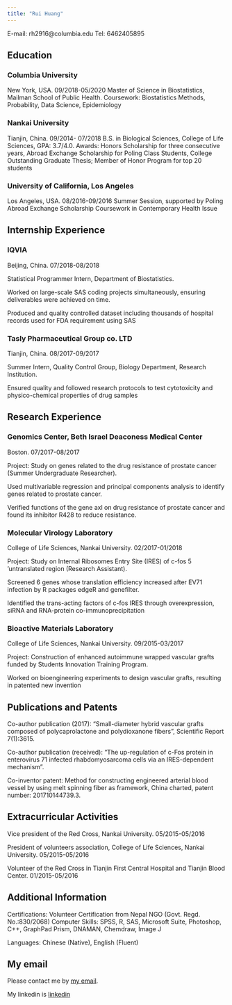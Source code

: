 ```yaml
---
title: "Rui Huang"
---
```


E-mail: rh2916@columbia.edu   Tel: 6462405895

## Education 

### Columbia University 
New York, USA.  09/2018-05/2020
Master of Science in Biostatistics, Mailman School of Public Health.
Coursework: Biostatistics Methods, Probability, Data Science, Epidemiology

### Nankai University
Tianjin, China.   09/2014- 07/2018
B.S. in Biological Sciences, College of Life Sciences, GPA: 3.7/4.0. 
Awards: Honors Scholarship for three consecutive years, Abroad Exchange Scholarship for Poling Class Students, College Outstanding Graduate Thesis; Member of Honor Program for top 20 students

### University of California, Los Angeles  
Los Angeles, USA. 08/2016-09/2016
Summer Session, supported by Poling Abroad Exchange Scholarship
Coursework in Contemporary Health Issue  

## Internship Experience

### IQVIA 
Beijing, China.  07/2018-08/2018 

Statistical Programmer Intern, Department of Biostatistics. 

Worked on large-scale SAS coding projects simultaneously, ensuring deliverables were achieved on time. 

Produced and quality controlled dataset including thousands of hospital records used for FDA requirement using SAS

### Tasly Pharmaceutical Group co. LTD
Tianjin, China.     08/2017-09/2017

Summer Intern, Quality Control Group, Biology Department,  Research Institution. 

Ensured quality and followed research protocols to test cytotoxicity and physico-chemical properties of drug samples

## Research Experience

### Genomics Center, Beth Israel Deaconess Medical Center
Boston.      07/2017-08/2017  

Project: Study on genes related to the drug resistance of prostate cancer (Summer Undergraduate Researcher).

Used multivariable regression and principal components analysis to identify genes related to prostate cancer.

Verified functions of the gene axl on drug resistance of prostate cancer and found its inhibitor R428 to reduce resistance.

### Molecular Virology Laboratory
College of Life Sciences, Nankai University.           02/2017-01/2018            

Project: Study on Internal Ribosomes Entry Site (IRES) of c-fos 5 'untranslated region (Research Assistant). 

Screened 6 genes whose translation efficiency increased after EV71 infection by R packages edgeR and genefilter.

Identified the trans-acting factors of c-fos IRES through overexpression, siRNA and RNA-protein co-immunoprecipitation

### Bioactive Materials Laboratory
College of Life Sciences, Nankai University.      09/2015-03/2017  

Project: Construction of enhanced autoimmune wrapped vascular grafts funded by Students Innovation Training Program.

Worked on bioengineering experiments to design vascular grafts, resulting in patented new invention

## Publications and Patents

Co-author publication (2017): “Small-diameter hybrid vascular grafts composed of polycaprolactone and polydioxanone fibers”, Scientific Report 7(1):3615.

Co-author publication (received): “The up-regulation of c-Fos protein in enterovirus 71 infected rhabdomyosarcoma cells via an IRES-dependent mechanism”.

Co-inventor patent: Method for constructing engineered arterial blood vessel by using melt spinning fiber as framework, China charted, patent number: 201710144739.3.

## Extracurricular Activities

Vice president of the Red Cross, Nankai University.        	  05/2015-05/2016

President of volunteers association, College of Life Sciences, Nankai University.	05/2015-05/2016

Volunteer of the Red Cross in Tianjin First Central Hospital and Tianjin Blood Center. 01/2015-05/2016
	
## Additional Information

Certifications: Volunteer Certification from Nepal NGO (Govt. Regd. No.:830/2068)
Computer Skills: SPSS, R, SAS, Microsoft Suite, Photoshop, C++, GraphPad Prism, DNAMAN, Chemdraw, Image J 

Languages: Chinese (Native), English (Fluent)


## My email

Please contact me by [my email](rh2916@columbia.edu).

My linkedin is [linkedin](https://www.linkedin.com/in/rui-huang-19a787160/)


